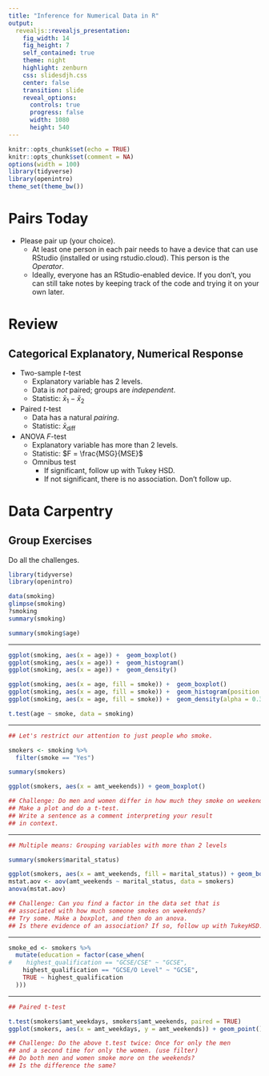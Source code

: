 ```yaml
---
title: "Inference for Numerical Data in R"
output: 
  revealjs::revealjs_presentation:
    fig_width: 14 
    fig_height: 7
    self_contained: true
    theme: night
    highlight: zenburn
    css: slidesdjh.css
    center: false
    transition: slide
    reveal_options:
      controls: true
      progress: false
      width: 1080
      height: 540
---
```


```r
knitr::opts_chunk$set(echo = TRUE)
knitr::opts_chunk$set(comment = NA)
options(width = 100)
library(tidyverse)
library(openintro)
theme_set(theme_bw())
```

# Pairs Today

- Please pair up (your choice).
    - At least one person in each pair needs to have a device that can use RStudio (installed or using rstudio.cloud). This person is the *Operator*.
    - Ideally, everyone has an RStudio-enabled device. If you don't, you can still take notes by keeping track of the code and trying it on your own later.
    
# Review

## Categorical Explanatory, Numerical Response

- Two-sample $t$-test
    - Explanatory variable has 2 levels.
    - Data is *not* paired; groups are *independent*.
    - Statistic: $\bar{x}_1 - \bar{x}_2$
- Paired $t$-test
    - Data has a natural *pairing*.
    - Statistic: $\bar{x}_\text{diff}$
- ANOVA $F$-test
    - Explanatory variable has more than 2 levels.
    - Statistic: $F = \frac{MSG}{MSE}$
    - Omnibus test
        - If significant, follow up with Tukey HSD.
        - If not significant, there is no association. Don't follow up.
    
# Data Carpentry

## Group Exercises

Do all the challenges.

```r
library(tidyverse)
library(openintro)

data(smoking)
glimpse(smoking)
?smoking
summary(smoking)

summary(smoking$age)
```

---

```r
ggplot(smoking, aes(x = age)) +  geom_boxplot() 
ggplot(smoking, aes(x = age)) +  geom_histogram() 
ggplot(smoking, aes(x = age)) +  geom_density() 

ggplot(smoking, aes(x = age, fill = smoke)) +  geom_boxplot() 
ggplot(smoking, aes(x = age, fill = smoke)) +  geom_histogram(position = "dodge") 
ggplot(smoking, aes(x = age, fill = smoke)) +  geom_density(alpha = 0.3) 

t.test(age ~ smoke, data = smoking)
```

---

```r
## Let's restrict our attention to just people who smoke.

smokers <- smoking %>%
  filter(smoke == "Yes")

summary(smokers)

ggplot(smokers, aes(x = amt_weekends)) + geom_boxplot()

## Challenge: Do men and women differ in how much they smoke on weekends? 
## Make a plot and do a t-test. 
## Write a sentence as a comment interpreting your result
## in context.
```

---

```r
## Multiple means: Grouping variables with more than 2 levels

summary(smokers$marital_status)

ggplot(smokers, aes(x = amt_weekends, fill = marital_status)) + geom_boxplot()
mstat.aov <- aov(amt_weekends ~ marital_status, data = smokers)
anova(mstat.aov)

## Challenge: Can you find a factor in the data set that is
## associated with how much someone smokes on weekends? 
## Try some. Make a boxplot, and then do an anova. 
## Is there evidence of an association? If so, follow up with TukeyHSD.
```


---

```r
smoke_ed <- smokers %>%
  mutate(education = factor(case_when(
#    highest_qualification == "GCSE/CSE" ~ "GCSE",
    highest_qualification == "GCSE/O Level" ~ "GCSE",
    TRUE ~ highest_qualification
  )))
```

---

```r
## Paired t-test

t.test(smokers$amt_weekdays, smokers$amt_weekends, paired = TRUE)
ggplot(smokers, aes(x = amt_weekdays, y = amt_weekends)) + geom_point()

## Challenge: Do the above t.test twice: Once for only the men 
## and a second time for only the women. (use filter) 
## Do both men and women smoke more on the weekends? 
## Is the difference the same?
```
